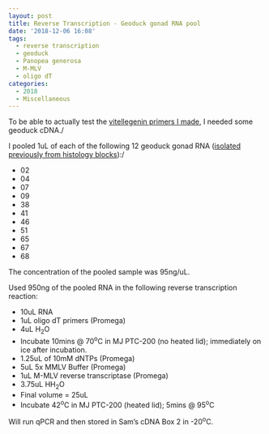 ```yaml
---
layout: post
title: Reverse Transcription - Geoduck gonad RNA pool
date: '2018-12-06 16:08'
tags:
  - reverse transcription
  - geoduck
  - Panopea generosa
  - M-MLV
  - oligo dT
categories:
  - 2018
  - Miscellaneous
---
```

To be able to actually test the [vitellegenin primers I made](https://robertslab.github.io/sams-notebook/posts/2018-11-29-Primer-Design---Geoduck-Vitellogenin-using-Primer3/), I needed some geoduck cDNA./

I pooled 1uL of each of the following 12 geoduck gonad RNA ([isolated previously from histology blocks](https://robertslab.github.io/sams-notebook/posts/2015-05-28-bioanalyzer-geoduck-gonad-rna-quality-assessment/)):/

- 02
- 04
- 07
- 09
- 38
- 41
- 46
- 51
- 65
- 67
- 68

The concentration of the pooled sample was 95ng/uL.

Used 950ng of the pooled RNA in the following reverse transcription reaction:

- 10uL RNA
- 1uL oligo dT primers (Promega)
- 4uL H<sub>2</sub>O
- Incubate 10mins @ 70<sup>o</sup>C in MJ PTC-200 (no heated lid); immediately on ice after incubation.
- 1.25uL of 10mM dNTPs (Promega)
- 5uL 5x MMLV Buffer (Promega)
- 1uL M-MLV reverse transcriptase (Promega)
- 3.75uL HH<sub>2</sub>O
- Final volume = 25uL
- Incubate 42<sup>o</sup>C in MJ PTC-200 (heated lid); 5mins @ 95<sup>o</sup>C

Will run qPCR and then stored in Sam's cDNA Box 2 in -20<sup>o</sup>C.
